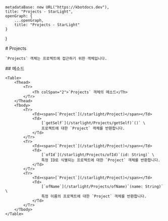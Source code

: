 
    metadataBase: new URL("https://kbotdocs.dev"),
    title: "Projects - StarLight",
    openGraph: {
        ...openGraph,
        title: "Projects - StarLight"
    }
}

<Section>
    # Projects

    `Projects` 객체는 프로젝트에 접근하기 위한 객체입니다.
</Section>
<Section>
    ## 메소드

    <Table>
        <Thead>
            <Tr>
                <Th colSpan="2">`Projects` 객체의 메소드</Th>
            </Tr>
        </Thead>
        <Tbody>
            <Tr>
                <Td><span>[`Project`](/starlight/Project)</span></Td>
                <Td>
                    [`getSelf`](/starlight/Projects/getSelf)`()` \
                    프로젝트에 대한 `Project` 객체를 반환합니다.
                </Td>
            </Tr>
            <Tr>
                <Td><span>[`Project`](/starlight/Project)</span></Td>
                <Td>
                    [`ofId`](/starlight/Projects/ofId)`(id: String)` \
                    특정 ID로 식별되는 프로젝트에 대한 `Project` 객체를 반환합니다.
                </Td>
            </Tr>
            <Tr>
                <Td><span>[`Project`](/starlight/Project)</span></Td>
                <Td>
                    [`ofName`](/starlight/Projects/ofName)`(name: String)` \
                    특정 이름의 프로젝트에 대한 `Project` 객체를 반환합니다.
                </Td>
            </Tr>
        </Tbody>
    </Table>
</Section>